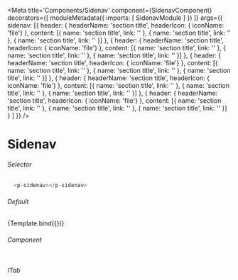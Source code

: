 
<Meta title='Components/Sidenav'
  component={SidenavComponent}
  decorators={[
    moduleMetadata({
      imports: [
        SidenavModule
      ]
    })
  ]}
  args={{ 
    sidenav: [{
      header: { headerName: 'section title', headerIcon: { iconName: 'file'} },
      content: [{
        name: 'section title',
        link: ''
      },
      {
        name: 'section title',
        link: ''
      },
      {
        name: 'section title',
        link: ''
      }]
    },
    {
      header: { headerName: 'section title', headerIcon: { iconName: 'file'} },
      content: [{
        name: 'section title',
        link: ''
      },
      {
        name: 'section title',
        link: ''
      },
      {
        name: 'section title',
        link: ''
      }]
    },
    {
      header: { headerName: 'section title', headerIcon: { iconName: 'file'} },
      content: [{
        name: 'section title',
        link: ''
      },
      {
        name: 'section title',
        link: ''
      },
      {
        name: 'section title',
        link: ''
      }]
    },
    {
      header: { headerName: 'section title', headerIcon: { iconName: 'file'} },
      content: [{
        name: 'section title',
        link: ''
      },
      {
        name: 'section title',
        link: ''
      },
      {
        name: 'section title',
        link: ''
      }]
    },
    {
      header: { headerName: 'section title', headerIcon: { iconName: 'file'} },
      content: [{
        name: 'section title',
        link: ''
      },
      {
        name: 'section title',
        link: ''
      },
      {
        name: 'section title',
        link: ''
      }]
    }
   ]
  }}
/>


# Sidenav

###### Selector
```ts
  <p-sidenav></p-sidenav>
```
###### Default
<Canvas>
  <Story name="Tabs"
    args={{
    }}>
    {Template.bind({})}
  </Story>
</Canvas>



###### Component
```ts

```

###### ITab
```ts

```